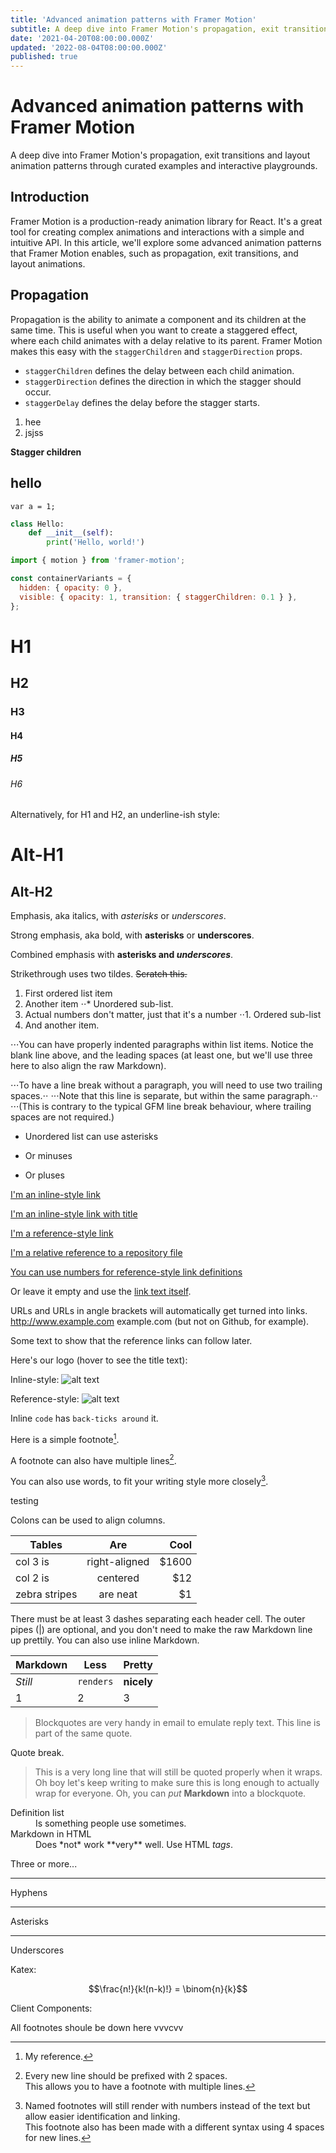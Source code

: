 ```yaml
---
title: 'Advanced animation patterns with Framer Motion'
subtitle: A deep dive into Framer Motion's propagation, exit transitions and layout animation patterns through curated examples and interactive playgrounds.
date: '2021-04-20T08:00:00.000Z'
updated: '2022-08-04T08:00:00.000Z'
published: true
---
```


# Advanced animation patterns with Framer Motion

A deep dive into Framer Motion's propagation, exit transitions and layout animation patterns through curated examples and interactive playgrounds.

## Introduction

Framer Motion is a production-ready animation library for React. It's a great tool for creating complex animations and interactions with a simple and intuitive API. In this article, we'll explore some advanced animation patterns that Framer Motion enables, such as propagation, exit transitions, and layout animations.

## Propagation

Propagation is the ability to animate a component and its children at the same time. This is useful when you want to create a staggered effect, where each child animates with a delay relative to its parent. Framer Motion makes this easy with the `staggerChildren` and `staggerDirection` props.

- `staggerChildren` defines the delay between each child animation.
- `staggerDirection` defines the direction in which the stagger should occur.
- `staggerDelay` defines the delay before the stagger starts.

1. hee
2. jsjss

**Stagger children**

## hello

`var a = 1;`

```python
class Hello:
    def __init__(self):
        print('Hello, world!')
```

``` jsx
import { motion } from 'framer-motion';

const containerVariants = {
  hidden: { opacity: 0 },
  visible: { opacity: 1, transition: { staggerChildren: 0.1 } },
};
```
# H1
## H2
### H3
#### H4
##### H5
###### H6

Alternatively, for H1 and H2, an underline-ish style:

Alt-H1
======

Alt-H2
------

Emphasis, aka italics, with *asterisks* or _underscores_.

Strong emphasis, aka bold, with **asterisks** or __underscores__.

Combined emphasis with **asterisks and _underscores_**.

Strikethrough uses two tildes. ~~Scratch this.~~

1. First ordered list item
2. Another item
⋅⋅* Unordered sub-list. 
1. Actual numbers don't matter, just that it's a number
⋅⋅1. Ordered sub-list
4. And another item.

⋅⋅⋅You can have properly indented paragraphs within list items. Notice the blank line above, and the leading spaces (at least one, but we'll use three here to also align the raw Markdown).

⋅⋅⋅To have a line break without a paragraph, you will need to use two trailing spaces.⋅⋅
⋅⋅⋅Note that this line is separate, but within the same paragraph.⋅⋅
⋅⋅⋅(This is contrary to the typical GFM line break behaviour, where trailing spaces are not required.)

* Unordered list can use asterisks
- Or minuses
+ Or pluses

[I'm an inline-style link](https://www.google.com)

[I'm an inline-style link with title](https://www.google.com "Google's Homepage")

[I'm a reference-style link][Arbitrary case-insensitive reference text]

[I'm a relative reference to a repository file](../blob/master/LICENSE)

[You can use numbers for reference-style link definitions][1]

Or leave it empty and use the [link text itself].

URLs and URLs in angle brackets will automatically get turned into links. 
http://www.example.com
example.com (but not on Github, for example).

Some text to show that the reference links can follow later.

[arbitrary case-insensitive reference text]: https://www.mozilla.org
[1]: http://slashdot.org
[link text itself]: http://www.reddit.com

Here's our logo (hover to see the title text):

Inline-style: 
![alt text](https://github.com/adam-p/markdown-here/raw/master/src/common/images/icon48.png "Logo Title Text 1")

Reference-style: 
![alt text][logo]

[logo]: https://github.com/adam-p/markdown-here/raw/master/src/common/images/icon48.png "Logo Title Text 2"

Inline `code` has `back-ticks around` it.

Here is a simple footnote[^1].

A footnote can also have multiple lines[^2].  

You can also use words, to fit your writing style more closely[^note].

[^1]: My reference.

testing


[^2]: Every new line should be prefixed with 2 spaces.  
  This allows you to have a footnote with multiple lines.
[^note]:
    Named footnotes will still render with numbers instead of the text but allow easier identification and linking.  
    This footnote also has been made with a different syntax using 4 spaces for new lines.

Colons can be used to align columns.

| Tables        | Are           | Cool  |
| ------------- |:-------------:| -----:|
| col 3 is      | right-aligned | $1600 |
| col 2 is      | centered      |   $12 |
| zebra stripes | are neat      |    $1 |

There must be at least 3 dashes separating each header cell.
The outer pipes (|) are optional, and you don't need to make the 
raw Markdown line up prettily. You can also use inline Markdown.

Markdown | Less | Pretty
--- | --- | ---
*Still* | `renders` | **nicely**
1 | 2 | 3

> Blockquotes are very handy in email to emulate reply text.
> This line is part of the same quote.

Quote break.

> This is a very long line that will still be quoted properly when it wraps. Oh boy let's keep writing to make sure this is long enough to actually wrap for everyone. Oh, you can *put* **Markdown** into a blockquote. 

<dl>
  <dt>Definition list</dt>
  <dd>Is something people use sometimes.</dd>

  <dt>Markdown in HTML</dt>
  <dd>Does *not* work **very** well. Use HTML <em>tags</em>.</dd>
</dl>

Three or more...

---

Hyphens

***

Asterisks

___

Underscores

Katex:

$$\frac{n!}{k!(n-k)!} = \binom{n}{k}$$

Client Components:


All footnotes shoule be down here vvvcvv